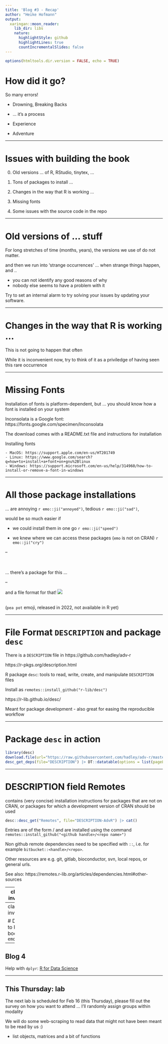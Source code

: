 ```yaml
---
title: 'Blog #3 - Recap'
author: "Heike Hofmann"
output:
  xaringan::moon_reader:
    lib_dir: libs
    nature:
      highlightStyle: github
      highlightLines: true
      countIncrementalSlides: false
---
```

```r
options(htmltools.dir.version = FALSE, echo = TRUE)
```
# How did it go?

So many errors!

- Drowning, Breaking Backs

- ... it's a process

- Experience

- Adventure 


---

# Issues with building the book

0. Old versions ... of R, RStudio, tinytex, ...

1. Tons of packages to install ...

2. Changes in the way that R is working ...

3. Missing fonts

4. Some issues with the source code in the repo

---

# Old versions of ... stuff

For long stretches of time (months, years), the versions we use of <insert your package and software of choice here> do not matter. 

and then we run into 'strange occurrences' ... when strange things happen, and ..

- you can not identify any good reasons of why
- nobody else seems to have a problem with it

Try to set an internal alarm to try solving your issues by updating your software. 

---

# Changes in the way that R is working ...

This is not going to happen that often

While it is inconvenient now, try to think of it as a priviledge of having seen this rare occurrence

---

# Missing Fonts

Installation of fonts is platform-dependent, but ... you should know how a font is installed on your system

Inconsolata is a Google font: https://fonts.google.com/specimen/Inconsolata

The download comes with a README.txt file and instructions for installation

Installing fonts

    - MacOS: https://support.apple.com/en-us/HT201749
    - Linux: https://www.google.com/search?q=how+to+install+a+font+on+gnu%2Blinux
    - Windows: https://support.microsoft.com/en-us/help/314960/how-to-install-or-remove-a-font-in-windows

---

# All those package installations 

... are annoying `r emo::ji("annoyed")`, tedious `r emo::ji("sad")`, 

would be so much easier if 

- we could install them in one go `r emo::ji("speed")`

- we knew where we can access these packages (`emo` is not on CRAN) `r emo::ji("cry")`

--

<br>
<br>
... there's a package for this ... 

--

 and  a file format for that! ![](images/pea-pot.png)
 
 <br>
 (`pea pot` emoji, released in 2022, not available in R yet)


---

# File Format `DESCRIPTION` and package `desc`


There is a `DESCRIPTION` file in https://github.com/hadley/adv-r

https://r-pkgs.org/description.html

R package `desc`:  tools to read, write, create, and manipulate `DESCRIPTION` files

Install as `remotes::install_github("r-lib/desc")`

https://r-lib.github.io/desc/

Meant for package development - also great for easing the reproducible workflow

---

# Package `desc` in action

```r
library(desc)
download.file(url="https://raw.githubusercontent.com/hadley/adv-r/master/DESCRIPTION", destfile = "DESCRIPTION")
desc_get_deps(file="DESCRIPTION") |> DT::datatable(options = list(pageLength = 5))
```
---

# DESCRIPTION field Remotes

contains (very concise) installation instructions for packages that are not on CRAN, or packages for which a development version of CRAN should be used

```r
desc::desc_get("Remotes", file="DESCRIPTION-AdvR") |> cat()
```

Entries are of the form <github handle>/<repo name> and are installed 
using the command `remotes::install_github("<github handle>/<repo name>")`

Non github remote dependencies need to be specified with `::`, i.e. for example `bitbucket::<handle>/<repo>`.

Other resources are e.g. git, gitlab, bioconductor, svn, local repos, or general urls.

See also: https://remotes.r-lib.org/articles/dependencies.html#other-sources

---
class: center, inverse, middle

# Well done! 

---
class: center, inverse, middle

# Don't forget to READ the book now `r emo::ji("grin")`

---

## Blog 4

Help with `dplyr`: [R for Data Science](https://r4ds.had.co.nz/)

---

## This Thursday: lab

The next lab is scheduled for Feb 16 (this Thursday), please fill out the survey on how you want to attend ... I'll randomly assign groups within modality

We will do some web-scraping to read data that might not have been meant to be read by us :) 

- list objects, matrices and a bit of functions
